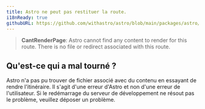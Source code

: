 ```yaml
---
title: Astro ne peut pas restituer la route.
i18nReady: true
githubURL: https://github.com/withastro/astro/blob/main/packages/astro/src/core/errors/errors-data.ts
---
```


> **CantRenderPage**: Astro cannot find any content to render for this route. There is no file or redirect associated with this route.

## Qu'est-ce qui a mal tourné ?
Astro n'a pas pu trouver de fichier associé avec du contenu en essayant de rendre l'itinéraire. Il s'agit d'une erreur d'Astro et non d'une erreur de l'utilisateur. Si le redémarrage du serveur de développement ne résout pas le problème, veuillez déposer un problème.
